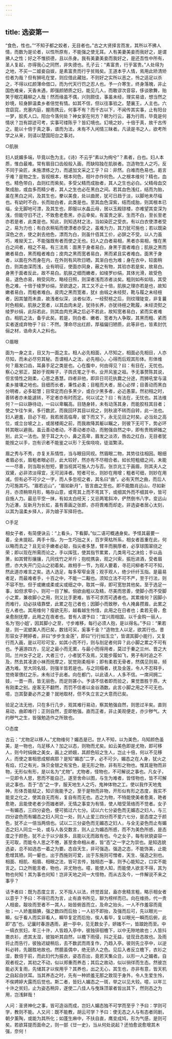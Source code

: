 ```yaml
---
---
---
```

title: 选姿第一
---





“食色，性也。”“不知子都之姣者，无目者也。”古之大贤择言而发，其所以不拂人情，而数为是论者，以性所原有，不能强之使无耳。人有美妻美妾而我好之，是谓拂人之性；好之不惟损德，且以杀身。我有美妻美妾而我好之，是还吾性中所有，圣人复起，亦得我心之同然，非失德也。孔子云：“素富贵，行乎富贵。”人处得为之地，不买一二姬妾自娱，是素富贵而行乎贫贱矣。王道本乎人情，焉用此矫清矫俭者为哉？但有狮吼在堂，则应借此藏拙，不则好之实所以恶之，怜之适足以杀之，不得以红颜薄命借口，而为代天行罚之忍人也。予一介寒生，终身落魄，非止国色难亲，天香未遇，即强颜陋质之妇，能见几人，而敢谬次音容，侈谈歌舞，贻笑于眠花藉柳之人哉！然而缘虽不偶，兴则颇佳，事虽未经，理实易谙，想当然之妙境，较身醉温柔乡者倍觉有情。如其不信，但以往事验之。楚襄王，人主也。六宫窈窕，充塞内庭，握雨携云，何事不有？而千古以下，不闻传其实事，止有阳台一梦，脍炙人口。阳台今落何处？神女家在何方？朝为行云，暮为行雨，毕竟是何情状？岂有踪迹可考，实事可缕陈乎？皆幻境也。幻境之妙，十倍于真，故千古传之。能以十倍于真之事，谱而为法，未有不入闲情三昧者。凡读是书之人，欲考所学之从来，则请以楚国阳台之事对。

○肌肤

妇人妩媚多端，毕竟以色为主。《诗》不云乎“素以为绚兮”？素者，白也。妇人本质，惟白最难。常有眉目口齿般般入画，而缺陷独在肌肤者。岂造物生人之巧，反不同于染匠，未施漂练之力，而遽加文采之工乎？曰：非然。白难而色易也。曷言乎难？是物之生，皆视根本，根本何色，枝叶亦作何色。人之根本维何？精也，血也。精色带白，血则红而紫矣。多受父精而成胎者，其人之生也必白。父精母血交聚成胎，或血多而精少者，其人之生也必在黑白之间。若其血色浅红，结而为胎，虽在黑白之间，及其生也，豢以美食，处以曲房，犹可日趋于淡，以脚地未尽缁也。有幼时不白，长而始白者，此类是也。至其血色深紫，结而成胎，则其根本已缁，全无脚地可漂，及其生也，即服以水晶云母，居以玉殿琼楼，亦难望其变深为浅，但能守旧不迁，不致愈老愈黑，亦云幸矣。有富贵之家，生而不白，至长至老亦若是者，此类是也。知此，则知选材之法，当如染匠之受衣。有以白衣使漂者受之，易为力也；有白衣稍垢而使漂者亦受之，虽难为力，其力犹可施也；若以既染深色之衣，使之剥去他色，漂而为白，则虽什佰其工价，必辞之不受。以人力虽巧，难拗天工，不能强既有者而使之无也。妇人之白者易相，黑者亦易相，惟在黑白之间者，相之不易。有三法焉：面黑于身者易白，身黑于面者难白；肌肤之黑而嫩者易白，黑而粗者难白；皮肉之黑而宽者易白，黑而紧且实者难白。面黑于身者，以面在外而身在内，在外则有风吹日晒，其渐白也为难；身在衣中，较面稍白，则其由深而浅，业有明征，使面亦同身，蔽之有物，其验亦若是矣，故易白。身黑于面者反此，故不易白。肌肤之细而嫩者，如绫罗纱绢，其体光滑，故受色易，退色亦易，稍受风吹，略经日照，则深者浅而浓者淡矣。粗则如布如毯，其受色之难，十倍于绫罗纱绢，至欲退之，其工又不止十倍，肌肤之理亦若是也，故知嫩者易白，而粗者难白。皮肉之黑而宽者，犹纟由缎之未经熨，靴与履之未经楦者，因其皱而未直，故浅者似深，淡者似浓，一经熨楦之后，则纹理陡变，非复曩时色相矣。肌肤之宽者，以其血肉未足，犹待长养，亦犹待楦之靴履，未经烫熨之绫罗纱绢，此际若此，则其血肉充满之后必不若此，故知宽者易白，紧而实者难白。相肌之法，备乎此矣。若是，则白者、嫩者、宽者为人争取，其黑而粗、紧而实者遂成弃物乎？曰：不然。薄命尽出红颜，厚福偏归陋质，此等非也，皆素封伉俪之材，诰命夫人之料也。

○眉眼

面为一身之主，目又为一面之主。相人必先相面，人尽知之，相面必先相目，人亦尽知，而未必尽穷其秘。吾谓相人之法，必先相心，心得而后观其形体。形体维何？眉发口齿，耳鼻手足之类是也。心在腹中，何由得见？曰：有目在，无忧也。察心之邪正，莫妙于观眸子，子舆氏笔之于书，业开风鉴之祖。予无事赘陈其说，但言情性之刚柔，心思之愚慧。四者非他，即异日司花执爨之分途，而狮吼堂与温柔乡接壤之地也。目细而长者，秉性必柔；目粗而大者，居心必悍；目善动而黑白分明者，必多聪慧；目常定而白多黑少，或白少黑多者，必近愚蒙。然初相之时，善转者亦未能遽转，不定者亦有时而定。何以试之？曰：有法在，无忧也。其法维何？一曰以静待动，一曰以卑瞩高。目随身转，未有动荡其身，而能胶柱其目者；使之乍往乍来，多行数武，而我回环其目以视之，则秋波不转而自转，此一法也。妇人避羞，目必下视，我若居高临卑，彼下而又下，永无见目之时矣。必当处之高位，或立台坡之上，或居楼阁之前，而我故降其躯以瞩之，则彼下无可下，势必环转其眼以避我。虽云善动者动，不善动者亦动，而勉强自然之中，即有贵贱妍媸之别，此又一法也。至于耳之大小，鼻之高卑，眉发之淡浓，唇齿之红白，无目者犹能按之以手，岂有识者不能鉴之以形？无俟哓哓，徒滋繁渎。

眉之秀与不秀，亦复关系情性，当与眼目同视。然眉眼二物，其势往往相因。眼细者眉必长，眉粗者眼必巨，此大较好，然亦有不尽相合者。如长短粗细之间，未能一一尽善，则当取长恕短，要当视其可施人力与否。张京兆工于画眉，则其夫人之双黛，必非浓淡得宜，无可润泽者。短者可长，则妙在用增；粗者可细，则妙在用减。但有必不可少之一字，而人多忽视之者，其名曰“曲”。必有天然之曲，而后人力可施其巧。“眉若远山”，“眉如新月”，皆言曲之至也。即不能酷肖远山，尽如新月，亦须稍带月形，略存山意，或弯其上而不弯其下，或细其外而不细其中，皆可自施人力。最忌平空一抹，有如太白经天；又忌两笔斜冲，俨然倒书八字。变远山为近瀑，反新月为长虹，虽有善画之张郎，亦将畏难而却走。非选姿者居心太刻，以其为温柔乡择人，非为娘子军择将也。

○手足

相女子者，有简便诀云：“上看头，下看脚。”似二语可概通身矣。予怪其最要一着，全未提起。两手十指，为一生巧拙之关，百岁荣枯所系，相女者首重在此，何以略而去之？且无论手嫩者必聪，指尖者多慧，臂丰而腕厚者，必享球围翠绕之荣；即以现在所需而论之，手以挥弦，使其指节累累，几类弯弓之决拾；手以品箫，如其臂形攘攘，几同伐竹之斧斤；抱枕携衾，观之兴索，振卮进酒，受者眉攒，亦大失开门见山之初着矣。故相手一节，为观人要着，寻花问柳者不可不知，然此道亦难言之矣。选人选足，每多窄窄金莲；观手观人，绝少纤纤玉指。是最易者足，而最难者手，十百之中，不能一二觏也。须知立法不可不严，至于行法，则不容不恕。但于或嫩或柔或尖或细之中，取其一得，即可宽恕其他矣。至于选足一事，如但求窄小，则可一目了解。倘欲由粗以及精，尽美而思善，使脚小而不受脚小之累，兼收脚小之用，则又比手更难，皆不可求而可遇者也。其累维何？因脚小而难行，动必扶墙靠壁，此累之在己者也；因脚小而致秽，令人掩鼻攒眉，此累之在人者也。其用维何？瘦欲无形，越看越生怜惜，此用之在日者也；柔若无骨，愈亲愈耐抚摩，此用之在夜者也。昔有人谓予曰：“宜兴周相国，以千金购一丽人，名为‘抱小姐’，因其脚小之至，寸步难移，每行必须人抱，是以得名。”予曰：“果若是，则一泥塑美人而已矣，数钱可买，奚事千金？”造物生人以足，欲其行也。昔形容女子聘婷者，非曰“步步生金莲”，即曰“行行如玉立”，皆谓其脚小能行，又复行而入画，是以可珍可宝，如其小而不行，则与刖足者何异？此小脚之累之不可有也。予遍游四方，见足之最小而无累，与最小而得用者，莫过于秦之兰州、晋之大同。兰州女子之足，大者三寸，小者犹不及焉，又能步履如飞，男子有时追之不及，然去其凌波小袜而抚摩之，犹觉刚柔相半；即有柔若无骨者，然偶见则易，频遇为难。至大同名妓，则强半皆若是也。与之同榻者，抚及金莲，令人不忍释手，觉倚翠偎红之乐，未有过于此者。向在都门，以此语人，人多不信。一席间拥二妓，一晋一燕，皆无丽色，而足则甚小。予请不信者即而验之，果觉晋胜于燕，大有刚柔之别。座客无不翻然，而罚不信者以金谷酒数。此言小脚之用之不可无也。噫，岂其娶妻必齐之姜？就地取材，但不失立言之大意而已矣。

验足之法无他，只在多行几步，观其难行易动，察其勉强自然，则思过半矣。直则易动，曲即难行；正则自然，歪即勉强。直而正者，非止美观便走，亦少秽气。大约秽气之生，皆强勉造作之所致也。

○态度

古云：“尤物足以移人。”尤物维何？媚态是已。世人不知，以为美色，乌知颜色虽美，是一物也，乌足移人？加之以态，则物而尤矣。如云美色即是尤物，即可移人，则今时绢做之美女，画上之娇娥，其颜色较之生人，岂止十倍，何以不见移人，而使之害相思成郁病耶？是知“媚态”二字，必不可少。媚态之在人身，犹火之有焰，灯之有光，珠贝金银之有宝色，是无形之物，非有形之物也。惟其是物而非物，无形似有形，是以名为“尤物”。尤物者，怪物也，不可解说之事也。凡女子，一见即令人思，思而不能自己，遂至舍命以图，与生为难者，皆怪物也，皆不可解说之事也。吾于“态”之一字，服天地生人之巧，鬼神体物之工。使以我作天地鬼神，形体吾能赋之，知识我能予之，至于是物而非物，开形似有形之态度，我实不能变之化之，使其自无而有，复自有而无也。态之为物，不特能使美者愈美，艳者愈艳，且能使老者少而媸者妍，无情之事变为有情，使人暗受笼络而不觉者。女子一有媚态，三四分姿色，便可抵过六七分。试以六七分姿色而无媚态之妇人，与三四分姿色而有媚态之妇人同立一处，则人止爱三四分而不爱六七分，是态度之于颜色，犹不止一倍当两倍也。试以二三分姿色而无媚态之妇人，与全无姿色而止有媚态之妇人同立一处，或与人各交数言，则人止为媚态所惑，而不为美色所惑，是态度之于颜色，犹不止于以少敌多，且能以无而敌有也。今之女子，每有状貌姿容一无可取，而能令人思之不倦，甚至舍命相从者，皆“态”之一字之为崇也。是知选貌选姿，总不如选态一着之为要。态自天生，非可强造。强造之态，不能饰美，止能愈增其陋。同一颦也，出于西施则可爱，出于东施则可憎者，天生、强造之别也。相面、相肌、相眉、相眼之法，皆可言传，独相态一事，则予心能知之，口实不能言之。口之所能言者，物也，非尤物也。噫，能使人知，而能使人欲言不得，其为物也何知！其为事也何知！岂非天地之间一大怪物，而从古及今，一件解说不来之事乎？

诘予者曰：既为态度立言，又不指人以法，终觉首鼠，盍亦舍精言粗，略示相女者以意乎？予曰：不得已而为言，止有直书所见，聊为榜样而已。向在维扬，代一贵人相妾。靓妆而至者不一其人，始皆俯首而立，及命之抬头，一人不作羞容而竟抬；一人娇羞腼腆，强之数四而后抬；一人初不即抬，及强而后可，先以眼光一瞬，似于看人而实非看人，瞬毕复定而后抬，俟人看毕，复以眼光一瞬而后俯，此即“态”也。记曩时春游遇雨，避一亭中，见无数女子，妍媸不一，皆踉跄而至。中一缟衣贫妇，年三十许，人皆趋入亭中，彼独徘徊檐下，以中无隙地故也；人皆抖擞衣衫，虑其太湿，彼独听其自然，以檐下雨侵，抖之无益，徒现丑态故也。及雨将止而告行，彼独迟疑稍后，去不数武而雨复作，乃趋入亭。彼则先立亭中，以逆料必转，先踞胜地故也。然臆虽偶中，绝无骄人之色。见后入者反立檐下，衣衫之湿，数倍于前，而此妇代为振衣，姿态百出，竟若天集众丑，以形一人之媚者。自观者视之，其初之不动，似以郑重而养态；其后之故动，似以徜徉而生态。然彼岂能必天复雨，先储其才以俟用乎？其养也，出之无心，其生也，亦非有意，皆天机之自起自伏耳。当其养态之时，先有一种娇羞无那之致现于身外，令人生爱生怜，不俟娉婷大露而后觉也。斯二者，皆妇人媚态之一斑，举之以见大较。噫，以年三十许之贫妇，止为姿态稍异，遂使二八佳人与曳珠顶翠者皆出其下，然则态之为用，岂浅鲜哉！

人问：圣贤神化之事，皆可造诣而成，岂妇人媚态独不可学而至乎？予曰：学则可学，教则不能。人又问：既不能教，胡云可学？予曰：使无态之人与有态者同剧，朝夕薰陶，或能为其所化；如蓬生麻中，不扶自直，鹰变成鸠，形为气感，是则可矣。若欲耳提而面命之，则一部《廿一史》，当从何处说起？还怕愈说愈增其木强，奈何！